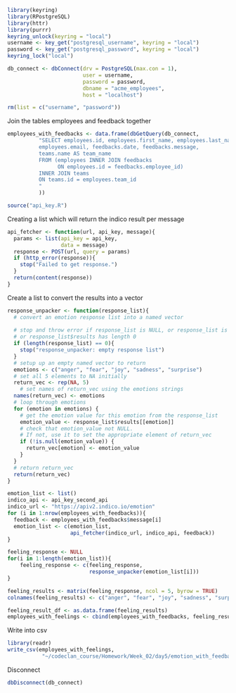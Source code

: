 ```r
library(keyring)
library(RPostgreSQL)
library(httr)
library(purrr)
keyring_unlock(keyring = "local")
username <- key_get("postgresql_username", keyring = "local")
password <- key_get("postgresql_password", keyring = "local")
keyring_lock("local")

db_connect <- dbConnect(drv = PostgreSQL(max.con = 1), 
                        user = username, 
                        password = password, 
                        dbname = "acme_employees", 
                        host = "localhost")

rm(list = c("username", "password"))
```

Join the tables employees and feedback together
```r
employees_with_feedbacks <- data.frame(dbGetQuery(db_connect, 
          "SELECT employees.id, employees.first_name, employees.last_name, 
          employees.email, feedbacks.date, feedbacks.message, 
          teams.name AS team_name
          FROM (employees INNER JOIN feedbacks
                ON employees.id = feedbacks.employee_id)
          INNER JOIN teams 
          ON teams.id = employees.team_id
          "
          ))
```

```r
source("api_key.R")
```

Creating a list which will return the indico result per message
```r
api_fetcher <- function(url, api_key, message){
  params <- list(api_key = api_key, 
                 data = message)
  response <- POST(url, query = params)
  if (http_error(response)){
    stop("Failed to get response.")
  }
  return(content(response))
}
```

Create a list to convert the results into a vector
```r
response_unpacker <- function(response_list){
  # convert an emotion response list into a named vector
  
  # stop and throw error if response_list is NULL, or response_list is length 0, 
  # or response_list$results has length 0	
  if (length(response_list) == 0){
    stop("response_unpacker: empty response list")
  }
  # setup up an empty named vector to return
  emotions <- c("anger", "fear", "joy", "sadness", "surprise")
  # set all 5 elements to NA initially
  return_vec <- rep(NA, 5)
    # set names of return_vec using the emotions strings
  names(return_vec) <- emotions
  # loop through emotions
  for (emotion in emotions) {
    # get the emotion value for this emotion from the response_list
    emotion_value <- response_list$results[[emotion]]
    # check that emotion_value not NULL. 
    # If not, use it to set the appropriate element of return_vec
    if (!is.null(emotion_value)) {
      return_vec[emotion] <- emotion_value
    }
  }
  # return return_vec
  return(return_vec)
} 
```


```r
emotion_list <- list()
indico_api <- api_key_second_api
indico_url <- "https://apiv2.indico.io/emotion"
for (i in 1:nrow(employees_with_feedbacks)){
  feedback <- employees_with_feedbacks$message[i]
  emotion_list <- c(emotion_list, 
                    api_fetcher(indico_url, indico_api, feedback))
}
```

```r
feeling_response <- NULL
for(i in 1:length(emotion_list)){
    feeling_response <- c(feeling_response,
                          response_unpacker(emotion_list[i]))
}

feeling_results <- matrix(feeling_response, ncol = 5, byrow = TRUE)
colnames(feeling_results) <- c("anger", "fear", "joy", "sadness", "surprise")
```

```r
feeling_result_df <- as.data.frame(feeling_results)
employees_with_feelings <- cbind(employees_with_feedbacks, feeling_result_df)
```


Write into csv
```r
library(readr)
write_csv(employees_with_feelings,
           "~/codeclan_course/Homework/Week_02/day5/emotion_with_feedback.csv")
```

Disconnect
```r
dbDisconnect(db_connect)
```



